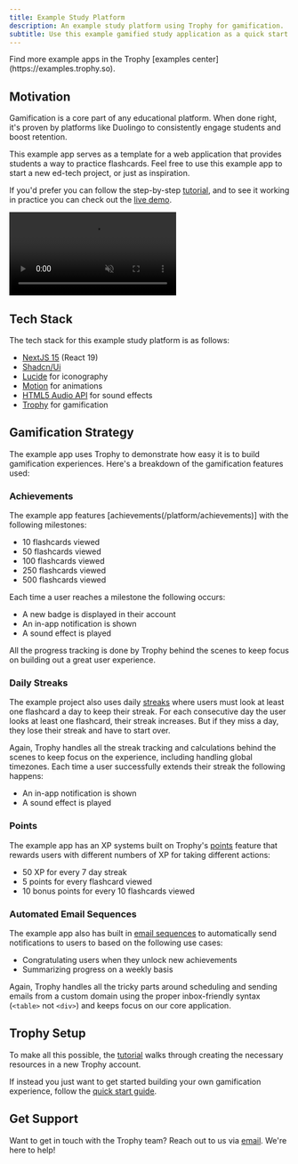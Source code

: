 ```yaml
---
title: Example Study Platform
description: An example study platform using Trophy for gamification.
subtitle: Use this example gamified study application as a quick start for your next ed-tech project or for inspiration for your current platform.
---
```


<Tip>
  Find more example apps in the Trophy [examples
  center](https://examples.trophy.so).
</Tip>

## Motivation

Gamification is a core part of any educational platform. When done right, it's proven by platforms like Duolingo to consistently engage students and boost retention.

This example app serves as a template for a web application that provides students a way to practice flashcards. Feel free to use this example app to start a new ed-tech project, or just as inspiration.

If you'd prefer you can follow the step-by-step [tutorial](/guides/tutorials/how-to-build-a-gamified-study-platform), and to see it working in practice you can check out the [live demo](https://study.examples.trophy.so).

<Frame>
  <video
    autoPlay
    muted
    loop
    playsInline
    className="w-full aspect-15/4"
    src="../../assets/guides/example-apps/example-study-app/intro-demo.mp4"
  ></video>
</Frame>

## Tech Stack

The tech stack for this example study platform is as follows:

- [NextJS 15](https://nextjs.org/docs) (React 19)
- [Shadcn/Ui](https://ui.shadcn.com)
- [Lucide](https://lucide.dev/icons) for iconography
- [Motion](https://motion.dev/) for animations
- [HTML5 Audio API](https://developer.mozilla.org/en-US/docs/Web/API/Web_Audio_API) for sound effects
- [Trophy](https://trophy.so) for gamification

## Gamification Strategy

The example app uses Trophy to demonstrate how easy it is to build gamification experiences. Here's a breakdown of the gamification features used:

### Achievements

The example app features [achievements(/platform/achievements)] with the following milestones:

- 10 flashcards viewed
- 50 flashcards viewed
- 100 flashcards viewed
- 250 flashcards viewed
- 500 flashcards viewed

Each time a user reaches a milestone the following occurs:

- A new badge is displayed in their account
- An in-app notification is shown
- A sound effect is played

All the progress tracking is done by Trophy behind the scenes to keep focus on building out a great user experience.

### Daily Streaks

The example project also uses daily [streaks](/platform/streaks) where users must look at least one flashcard a day to keep their streak. For each consecutive day the user looks at least one flashcard, their streak increases. But if they miss a day, they lose their streak and have to start over.

Again, Trophy handles all the streak tracking and calculations behind the scenes to keep focus on the experience, including handling global timezones. Each time a user successfully extends their streak the following happens:

- An in-app notification is shown
- A sound effect is played

### Points

The example app has an XP systems built on Trophy's [points](/platform/points) feature that rewards users with different numbers of XP for taking different actions:

- 50 XP for every 7 day streak
- 5 points for every flashcard viewed
- 10 bonus points for every 10 flashcards viewed

### Automated Email Sequences

The example app also has built in [email sequences](/platform/emails) to automatically send notifications to users to based on the following use cases:

- Congratulating users when they unlock new achievements
- Summarizing progress on a weekly basis

Again, Trophy handles all the tricky parts around scheduling and sending emails from a custom domain using the proper inbox-friendly syntax (`<table>` not `<div>`) and keeps focus on our core application.

## Trophy Setup

To make all this possible, the [tutorial](/guides/tutorials/how-to-build-a-gamified-study-platform) walks through creating the necessary resources in a new Trophy account.

If instead you just want to get started building your own gamification experience, follow the [quick start guide](/getting-started/quickstart).

## Get Support

Want to get in touch with the Trophy team? Reach out to us via [email](mailto:support@trophy.so). We're here to help!
